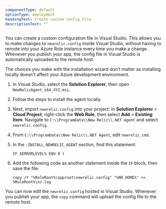 ```yaml
---
componentType: default
optionType: deployment
headingText: Create custom config file
descriptionText: ""  
---
```


You can create a custom configuration file in Visual Studio. This allows you to make changes to `newrelic.config` inside Visual Studio, without having to remote into your Azure Role instance every time you make a change. Whenever you publish your app, the config file in Visual Studio is automatically uploaded to the remote host.

The choices you make with the installation wizard don't matter as installing locally doesn't affect your Azure development environment.

1. In Visual Studio, select the <DNT>**Solution Explorer**</DNT>, then open `NewRelicAgent_x64_XYZ.msi`.
2. Follow the steps to install the agent locally.
3. Next, import `newrelic.config` into your project: In <DNT>**Solution Explorer**</DNT> > <DNT>**Cloud Project**</DNT>, right-click the <DNT>**Web Role**</DNT>, then select <DNT>**Add**</DNT> > <DNT>**Existing Item**</DNT>. Navigate to `C:\\ProgramData\\New Relic\\.NET Agent` and select `newrelic.config`.
4. From `C:\\ProgramData\\New Relic\\.NET Agent`, edit `newrelic.cmd`.
5. In the `:INSTALL_NEWRELIC_AGENT` section, find this statement:

   ```batch
   IF $ERRORLEVEL% EQU 0 (
   ```
6. Add the following code as another statement inside the `IF` block, then save the file:

   ```batch
   copy /Y "%RoleRoot%\approot\newrelic.config" "%NR_HOME%" >> %RoleRoot%\nr.log
   ```

You can now edit the `newrelic.config` hosted in Visual Studio. Whenever you publish your app, the `copy` command will upload the config file to the remote host.
